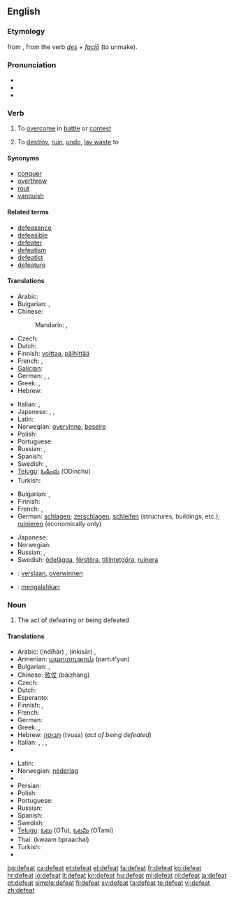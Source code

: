 ==English==

===Etymology===
from {{etyl|fro}} {{term|desfait|lang=fr}}, from the verb {{term|desfaire|lang=fro}} {{etyl|la}} ''[[des]]'' + ''[[facio#Latin|faciō]]'' (to unmake).

===Pronunciation===
* {{IPA|/dɪ'fiːt/}}
* {{audio|en-us-defeat.ogg|Audio (US)}}
* {{rhymes|iːt}}

===Verb===
{{en-verb}}

# {{transitive}} To [[overcome]] in [[battle]] or [[contest]]
# {{transitive}} To [[destroy]], [[ruin]], [[undo]], [[lay waste]] to

====Synonyms====
* [[conquer]]
* [[overthrow]]
* [[rout]]
* [[vanquish]]

====Related terms====
* [[defeasance]]
* [[defeasible]]
* [[defeater]]
* [[defeatism]]
* [[defeatist]]
* [[defeature]]

====Translations====
{{trans-top|to overcome in battle or contest}}
* Arabic: {{t|ar|غلب|tr=ghálaba}}
* Bulgarian: {{t|bg|разбивам|sc=Cyrl}},  {{t|bg|побеждавам|sc=Cyrl}}
* Chinese:
*: Mandarin: {{t|cmn|打敗|sc=Hani}},  {{t|cmn|打败|tr=dǎbài|sc=Hani}}
* Czech: {{t-|cs|porazit}}
* Dutch: {{t+|nl|verslaan}}
* Finnish: [[voittaa]], [[päihittää]]
* French: {{t+|fr|défaire}}, {{t+|fr|vaincre}}
* [[Galician]]: {{t+|gl|vencer|xs=Galician}}
* German: {{t+|de|schlagen}}, {{t+|de|besiegen}}, {{t|de|niederringen}}
* Greek: {{t+|el|νικώ}}, {{t+|el|ανατρέπω}}
* Hebrew: {{t|he|הביס|tr=hevís}}
{{trans-mid}}
* Italian: {{t+|it|sconfiggere}}, {{t+|it|battere}}
* Japanese: {{t-|ja|負かす|tr=まかす, makasu}}, {{t-|ja|やっつける|tr=yattsukeru}}, 
* Latin: {{t-|la|vincere}}
* Norwegian: [[overvinne]], [[beseire]]
* Polish: {{t+|pl|pokonać}}
* Portuguese: {{t-|pt|derrotar}}
* Russian: {{t|ru|побеждать|tr=pobeždát'}} {{impf}}, {{t+|ru|победить|tr=pobedít'}} {{pf}}
* Spanish: {{t-|es|derrotar}}
* Swedish: {{t+|sv|besegra}}, {{t+|sv|övervinna}}
* [[Telugu]]: [[ఓడించు]] (ODinchu)
* Turkish: {{t+|tr|yenmek}}
{{trans-bottom}}

{{trans-top|to destroy}}
* Bulgarian: {{t|bg|разрушавам|sc=Cyrl}},  {{t|bg|унищожавам|sc=Cyrl}}
* Finnish: {{t+|fi|tuhota}}
* French: {{t+|fr|détruire}}, {{t+|fr|ruiner}}
* German: [[schlagen]]; [[zerschlagen]]; [[schleifen]] (structures, buildings, etc.); [[ruinieren]] (economically only)
{{trans-mid}}
* Japanese: {{t-|ja|倒す|tr=たおす, taosu}}
* Norwegian: {{t+|no|ødelegge}}
* Russian: {{t|ru|разрушать|tr=razrušát'}} {{impf}}, {{t+|ru|разрушить|tr=razrúšit'}} {{pf}}
* Swedish: [[ödelägga]], [[förstöra]], [[tillintetgöra]], [[ruinera]]
{{trans-bottom}}

{{checktrans-top}}
* {{ttbc|Dutch}}: [[verslaan]], [[overwinnen]]
* {{ttbc|Indonesian}}: [[mengalahkan]]
{{trans-bottom}}

===Noun===
{{en-noun}}

# The act of defeating or being defeated

====Translations====
{{trans-top|the act of defeating or being defeated}}
* Arabic: {{Arab|[[اندحار]]}} (indiħār) {{m}}, {{Arab|[[انكسار]]}} (inkisār) {{m}},  {{t|ar|هزيمة|f|tr=haziima}}
* Armenian: [[պարտություն]] (partut'yun)
* Bulgarian: {{t|bg|поражение|n|sc=Cyrl}},  {{t|bg|унищожение|n|sc=Cyrl}}
* Chinese: [[败仗]] (bàizhàng)
* Czech: {{t-|cs|porážka|f}}
* Dutch: {{t+|nl|nederlaag}}
* Esperanto: {{t-|eo|malvenko|xs=Esperanto}}
* Finnish: {{t+|fi|tappio}}, {{t-|fi|häviö}}
* French: {{t+|fr|défaite|f}}
* German: {{t+|de|Niederlage|f}}
* Greek: {{t+|el|ήττα|f}}, {{t+|el|ακύρωση|f}}
* Hebrew: [[תבוסה]] (tvusa) {{f}} (''act of being defeated'')
* Italian: {{t+|it|sconfitta|f}}, {{t+|it|disfatta|f}}, {{t+|it|fallimento|m}}, {{t+|it|insuccesso|m}}
* {{trreq|Japanese}}
{{trans-mid}}
* Latin: {{t-|la|clades|f}}
* Norwegian: [[nederlag]] {{g|Norwegian}}
* {{trreq|Old English}}
* Persian: {{t+|fa|شکست دادن|xs=Persian}}
* Polish: {{t-|pl|porażka|f}}
* Portuguese: {{t+|pt|derrota|f}}
* Russian: {{t+|ru|поражение|n|tr=poražénije}}
* Spanish: {{t-|es|derrota|f}}
* Swedish: {{t-|sv|besegran|c}}
* [[Telugu]]: [[ఓటు]] (OTu), [[ఓటమి]] (OTami)
* Thai: {{Thai|[[ความปราชัย]]}} (kwaam bpraachai)
* Turkish: {{t|tr|yenilgi}}
* {{trreq|Vietnamese}}
{{trans-bottom}}

[[bg:defeat]]
[[ca:defeat]]
[[et:defeat]]
[[el:defeat]]
[[fa:defeat]]
[[fr:defeat]]
[[ko:defeat]]
[[hr:defeat]]
[[io:defeat]]
[[it:defeat]]
[[kn:defeat]]
[[hu:defeat]]
[[ml:defeat]]
[[nl:defeat]]
[[ja:defeat]]
[[pt:defeat]]
[[simple:defeat]]
[[fi:defeat]]
[[sv:defeat]]
[[ta:defeat]]
[[te:defeat]]
[[vi:defeat]]
[[zh:defeat]]